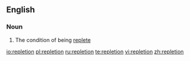 ==English==

===Noun===
{{en-noun|-}}

# The condition of being [[replete]]

[[io:repletion]]
[[pl:repletion]]
[[ru:repletion]]
[[te:repletion]]
[[vi:repletion]]
[[zh:repletion]]